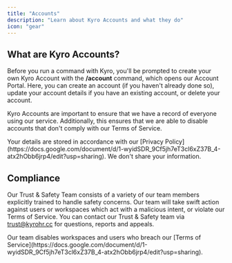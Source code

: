 ```yaml
---
title: "Accounts"
description: "Learn about Kyro Accounts and what they do"
icon: "gear"
---
```


## What are Kyro Accounts?

Before you run a command with Kyro, you'll be prompted to create your own Kyro Account with the **/account** command, which opens our Account Portal. Here, you can create an account (if you haven't already done so), update your account details if you have an existing account, or delete your account.

Kyro Accounts are important to ensure that we have a record of everyone using our service. Additionally, this ensures that we are able to disable accounts that don't comply with our Terms of Service.

<Note>
  Your details are stored in accordance with our [Privacy Policy](https://docs.google.com/document/d/1-wyidSDR_9Cf5jh7eT3cl6xZ37B_4-atx2hObb6jrp4/edit?usp=sharing). We don't share your information.
</Note>

## Compliance

Our Trust & Safety Team consists of a variety of our team members explicitly trained to handle safety concerns. Our team will take swift action against users or workspaces which act with a malicious intent, or violate our Terms of Service. You can contact our Trust & Safety team via [trust@kyrohr.cc](mailto:trust@kyrohr.cc) for questions, reports and appeals.

<Danger>
  Our team disables workspaces and users who breach our [Terms of Service](https://docs.google.com/document/d/1-wyidSDR_9Cf5jh7eT3cl6xZ37B_4-atx2hObb6jrp4/edit?usp=sharing).
</Danger>
